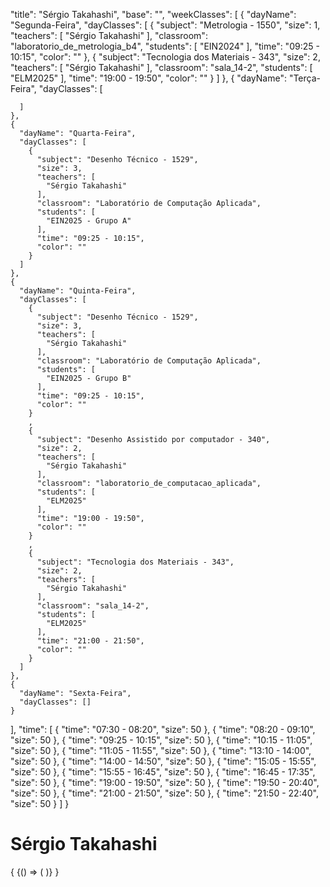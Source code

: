 
  "title": "Sérgio Takahashi",
  "base": "",
  "weekClasses": [
    {
      "dayName": "Segunda-Feira",
      "dayClasses": [
        {
          "subject": "Metrologia - 1550",
          "size": 1,
          "teachers": [
            "Sérgio Takahashi"
          ],
          "classroom": "laboratorio_de_metrologia_b4",
          "students": [
            "EIN2024"
          ],
          "time": "09:25 - 10:15",
          "color": ""
        },
        {
          "subject": "Tecnologia dos Materiais - 343",
          "size": 2,
          "teachers": [
            "Sérgio Takahashi"
          ],
          "classroom": "sala_14-2",
          "students": [
            "ELM2025"
          ],
          "time": "19:00 - 19:50",
          "color": ""
        }
      ]
    },
    {
      "dayName": "Terça-Feira",
      "dayClasses": [
        
      ]
    },
    {
      "dayName": "Quarta-Feira",
      "dayClasses": [
        {
          "subject": "Desenho Técnico - 1529",
          "size": 3,
          "teachers": [
            "Sérgio Takahashi"
          ],
          "classroom": "Laboratório de Computação Aplicada",
          "students": [
            "EIN2025 - Grupo A"
          ],
          "time": "09:25 - 10:15",
          "color": ""
        }
      ]
    },
    {
      "dayName": "Quinta-Feira",
      "dayClasses": [
        {
          "subject": "Desenho Técnico - 1529",
          "size": 3,
          "teachers": [
            "Sérgio Takahashi"
          ],
          "classroom": "Laboratório de Computação Aplicada",
          "students": [
            "EIN2025 - Grupo B"
          ],
          "time": "09:25 - 10:15",
          "color": ""
        }
        ,
        {
          "subject": "Desenho Assistido por computador - 340",
          "size": 2,
          "teachers": [
            "Sérgio Takahashi"
          ],
          "classroom": "laboratorio_de_computacao_aplicada",
          "students": [
            "ELM2025"
          ],
          "time": "19:00 - 19:50",
          "color": ""
        }
        ,
        {
          "subject": "Tecnologia dos Materiais - 343",
          "size": 2,
          "teachers": [
            "Sérgio Takahashi"
          ],
          "classroom": "sala_14-2",
          "students": [
            "ELM2025"
          ],
          "time": "21:00 - 21:50",
          "color": ""
        }
      ]
    },
    {
      "dayName": "Sexta-Feira",
      "dayClasses": []
    }
  ],
  "time": [
    {
      "time": "07:30 - 08:20",
      "size": 50
    },
    {
      "time": "08:20 - 09:10",
      "size": 50
    },
    {
      "time": "09:25 - 10:15",
      "size": 50
    },
    {
      "time": "10:15 - 11:05",
      "size": 50
    },
    {
      "time": "11:05 - 11:55",
      "size": 50
    },
    {
      "time": "13:10 - 14:00",
      "size": 50
    },
    {
      "time": "14:00 - 14:50",
      "size": 50
    },
    {
      "time": "15:05 - 15:55",
      "size": 50
    },
    {
      "time": "15:55 - 16:45",
      "size": 50
    },
    {
      "time": "16:45 - 17:35",
      "size": 50
    },
    {
      "time": "19:00 - 19:50",
      "size": 50
    },
    {
      "time": "19:50 - 20:40",
      "size": 50
    },
    {
      "time": "21:00 - 21:50",
      "size": 50
    },
    {
      "time": "21:50 - 22:40",
      "size": 50
    }
  ]
}

# Sérgio Takahashi

<div>
  {
    <BrowserOnly>
      {() => (
        <Grid
          title={data.title}
          weekClasses={data.weekClasses}
          time={data.time}
        />
      )}
    </BrowserOnly>
  }
</div>
